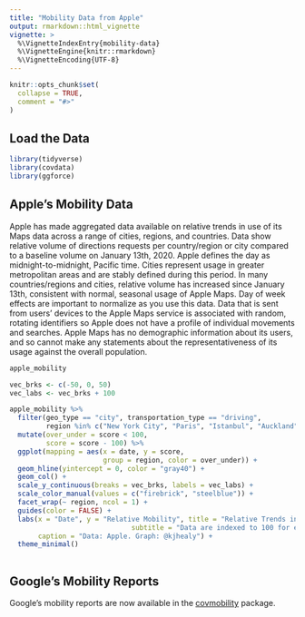 ```yaml
---
title: "Mobility Data from Apple"
output: rmarkdown::html_vignette
vignette: >
  %\VignetteIndexEntry{mobility-data}
  %\VignetteEngine{knitr::rmarkdown}
  %\VignetteEncoding{UTF-8}
---
```


```r
knitr::opts_chunk$set(
  collapse = TRUE,
  comment = "#>"
)
```

## Load the Data

```r
library(tidyverse)
library(covdata)
library(ggforce)
```

## Apple's Mobility Data
Apple has made aggregated data available on relative trends in use of its Maps data across a range of cities, regions, and countries. Data show relative volume of directions requests per country/region or city compared to a baseline volume on January 13th, 2020. Apple defines the day as midnight-to-midnight, Pacific time. Cities represent usage in greater metropolitan areas and are stably defined during this period. In many countries/regions and cities, relative volume has increased since January 13th, consistent with normal, seasonal usage of Apple Maps. Day of week effects are important to normalize as you use this data. Data that is sent from users’ devices to the Apple Maps service is associated with random, rotating identifiers so Apple does not have a profile of individual movements and searches. Apple Maps has no demographic information about its users, and so cannot make any statements about the representativeness of its usage against the overall population.

```r
apple_mobility
```


```r
vec_brks <- c(-50, 0, 50)
vec_labs <- vec_brks + 100
```

```r

apple_mobility %>% 
  filter(geo_type == "city", transportation_type == "driving", 
         region %in% c("New York City", "Paris", "Istanbul", "Auckland", "Mexico City")) %>%
  mutate(over_under = score < 100, 
         score = score - 100) %>% 
  ggplot(mapping = aes(x = date, y = score, 
                       group = region, color = over_under)) + 
  geom_hline(yintercept = 0, color = "gray40") + 
  geom_col() + 
  scale_y_continuous(breaks = vec_brks, labels = vec_labs) + 
  scale_color_manual(values = c("firebrick", "steelblue")) +
  facet_wrap(~ region, ncol = 1) + 
  guides(color = FALSE) + 
  labs(x = "Date", y = "Relative Mobility", title = "Relative Trends in Apple Maps Usage for Driving, Selected Cities", 
                              subtitle = "Data are indexed to 100 for each city's usage on January 13th 2020", 
       caption = "Data: Apple. Graph: @kjhealy") + 
  theme_minimal()
  
```



## Google's Mobility Reports

Google's mobility reports are now available in the [covmobility](https://kjhealy.github.io/covmobility) package.

